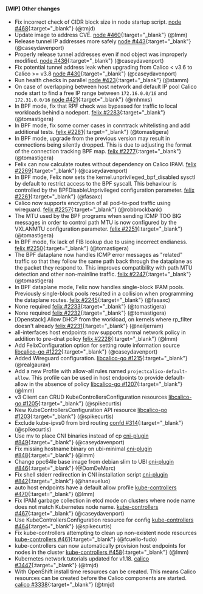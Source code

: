 #### [WIP] Other changes

 - Fix incorrect check of CIDR block size in node startup script. [node #468](https://github.com/projectcalico/node/pull/468){:target="_blank"} (@tmjd)
 - Update image to address CVE. [node #460](https://github.com/projectcalico/node/pull/460){:target="_blank"} (@lmm)
 - Release tunnel IP addresses more safely [node #443](https://github.com/projectcalico/node/pull/443){:target="_blank"} (@caseydavenport)
 - Properly release tunnel addresses even if nod object was improperly modified. [node #436](https://github.com/projectcalico/node/pull/436){:target="_blank"} (@caseydavenport)
 - Fix potential tunnel address leak when upgrading from Calico < v3.6 to Calico  >= v3.8 [node #430](https://github.com/projectcalico/node/pull/430){:target="_blank"} (@caseydavenport)
 - Run health checks in parallel [node #423](https://github.com/projectcalico/node/pull/423){:target="_blank"} (@stamm)
 - On case of overlapping between host network and default IP pool Calico node start to find a free IP range between `172.16.0.0/16` and `172.31.0.0/16` [node #421](https://github.com/projectcalico/node/pull/421){:target="_blank"} (@mhmxs)
 - In BPF mode, fix that RPF check was bypassed for traffic to local workloads behind a nodeport. [felix #2283](https://github.com/projectcalico/felix/pull/2283){:target="_blank"} (@tomastigera)
 - In BPF mode, fix some corner cases in conntrack whitelisting and add additional tests. [felix #2281](https://github.com/projectcalico/felix/pull/2281){:target="_blank"} (@tomastigera)
 - In BPF mode, upgrade from the previous version may result in connections being silently dropped.  This is due to adjusting the format of the connection tracking BPF map. [felix #2277](https://github.com/projectcalico/felix/pull/2277){:target="_blank"} (@tomastigera)
 - Felix can now calculate routes without dependency on Calico IPAM. [felix #2269](https://github.com/projectcalico/felix/pull/2269){:target="_blank"} (@caseydavenport)
 - In BPF mode, Felix now sets the kernel.unprivileged_bpf_disabled sysctl by default to restrict access to the BPF syscall.  This behaviour is controlled by the BPFDisableUnprivileged configuration parameter. [felix #2261](https://github.com/projectcalico/felix/pull/2261){:target="_blank"} (@fasaxc)
 - Calico now supports encryption of all pod-to-pod traffic using wireguard. [felix #2257](https://github.com/projectcalico/felix/pull/2257){:target="_blank"} (@robbrockbank)
 - The MTU used by the BPF programs when sending ICMP TOO BIG messages in order to control path MTU is now configured by the VXLANMTU configuration parameter. [felix #2251](https://github.com/projectcalico/felix/pull/2251){:target="_blank"} (@tomastigera)
 - In BPF mode, fix lack of FIB lookup due to using incorrect endianess. [felix #2250](https://github.com/projectcalico/felix/pull/2250){:target="_blank"} (@tomastigera)
 - The BPF dataplane now handles ICMP error messages as "related" traffic so that they follow the same path back through the dataplane as the packet they respond to. This improves compatibility with path MTU detection and other non-mainline traffic. [felix #2247](https://github.com/projectcalico/felix/pull/2247){:target="_blank"} (@tomastigera)
 - In BPF dataplane mode, Felix now handles single-block IPAM pools.  Previously single-block pools resulted in a collision when programming the dataplane routes. [felix #2245](https://github.com/projectcalico/felix/pull/2245){:target="_blank"} (@fasaxc)
 - None required [felix #2233](https://github.com/projectcalico/felix/pull/2233){:target="_blank"} (@tomastigera)
 - None required [felix #2232](https://github.com/projectcalico/felix/pull/2232){:target="_blank"} (@tomastigera)
 - [Openstack] Allow DHCP from the workload, on kernels where rp_filter doesn't already [felix #2231](https://github.com/projectcalico/felix/pull/2231){:target="_blank"} (@neiljerram)
 - all-interfaces host endpoints now supports normal network policy in addition to pre-dnat policy [felix #2228](https://github.com/projectcalico/felix/pull/2228){:target="_blank"} (@lmm)
 - Add FelixConfiguration option for setting route information source [libcalico-go #1222](https://github.com/projectcalico/libcalico-go/pull/1222){:target="_blank"} (@caseydavenport)
 - Added Wireguard configuration. [libcalico-go #1215](https://github.com/projectcalico/libcalico-go/pull/1215){:target="_blank"} (@realgaurav)
 - Add a new Profile with allow-all rules named `projectcalico-default-allow`. This profile can be used in host endpoints to provide default-allow in the absence of policy [libcalico-go #1207](https://github.com/projectcalico/libcalico-go/pull/1207){:target="_blank"} (@lmm)
 - v3 Client can CRUD KubeControllersConfiguration resources [libcalico-go #1205](https://github.com/projectcalico/libcalico-go/pull/1205){:target="_blank"} (@spikecurtis)
 - New KubeControllersConfiguration API resource [libcalico-go #1203](https://github.com/projectcalico/libcalico-go/pull/1203){:target="_blank"} (@spikecurtis)
 - Exclude kube-ipvs0 from bird routing [confd #314](https://github.com/projectcalico/confd/pull/314){:target="_blank"} (@spikecurtis)
 - Use mv to place CNI binaries instead of cp [cni-plugin #849](https://github.com/projectcalico/cni-plugin/pull/849){:target="_blank"} (@caseydavenport)
 - Fix missing hostname binary on ubi-minimal [cni-plugin #848](https://github.com/projectcalico/cni-plugin/pull/848){:target="_blank"} (@lmm)
 - Change ppc64le base image from debian slim to UBI [cni-plugin #846](https://github.com/projectcalico/cni-plugin/pull/846){:target="_blank"} (@DomDeMarc)
 - Fix shell stderr redirection in CNI installation script [cni-plugin #842](https://github.com/projectcalico/cni-plugin/pull/842){:target="_blank"} (@hanxueluo)
 - auto host endpoints have a default allow profile [kube-controllers #470](https://github.com/projectcalico/kube-controllers/pull/470){:target="_blank"} (@lmm)
 - Fix IPAM garbage collection in etcd mode on clusters where node name does not match Kubernetes node name. [kube-controllers #467](https://github.com/projectcalico/kube-controllers/pull/467){:target="_blank"} (@caseydavenport)
 - Use KubeControllersConfiguration resource for config [kube-controllers #464](https://github.com/projectcalico/kube-controllers/pull/464){:target="_blank"} (@spikecurtis)
 - Fix kube-controllers attempting to clean up non-existent node resources [kube-controllers #461](https://github.com/projectcalico/kube-controllers/pull/461){:target="_blank"} (@fcuello-fudo)
 - kube-controllers can now automatically provision host endpoints for nodes in the cluster [kube-controllers #458](https://github.com/projectcalico/kube-controllers/pull/458){:target="_blank"} (@lmm)
 - Kubernetes network tutorials updated for v1.18. [calico #3447](https://github.com/projectcalico/calico/pull/3447){:target="_blank"} (@tmjd)
 - With OpenShift install time resources can be created. This means Calico resources can be created before the Calico components are started. [calico #3338](https://github.com/projectcalico/calico/pull/3338){:target="_blank"} (@tmjd)
